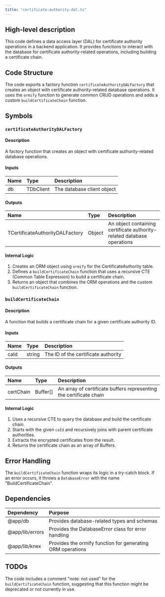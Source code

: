 ```yaml
---
title: "certificate-authority-dal.ts"
---
```


## High-level description
This code defines a data access layer (DAL) for certificate authority operations in a backend application. It provides functions to interact with the database for certificate authority-related operations, including building a certificate chain.

## Code Structure
The code exports a factory function `certificateAuthorityDALFactory` that creates an object with certificate authority-related database operations. It uses the `ormify` function to generate common CRUD operations and adds a custom `buildCertificateChain` function.

## Symbols

### `certificateAuthorityDALFactory`
#### Description
A factory function that creates an object with certificate authority-related database operations.

#### Inputs
| Name | Type | Description |
|:-----|:-----|:------------|
| db | TDbClient | The database client object |

#### Outputs
| Name | Type | Description |
|:-----|:-----|:------------|
| TCertificateAuthorityDALFactory | Object | An object containing certificate authority-related database operations |

#### Internal Logic
1. Creates an ORM object using `ormify` for the CertificateAuthority table.
2. Defines a `buildCertificateChain` function that uses a recursive CTE (Common Table Expression) to build a certificate chain.
3. Returns an object that combines the ORM operations and the custom `buildCertificateChain` function.

### `buildCertificateChain`
#### Description
A function that builds a certificate chain for a given certificate authority ID.

#### Inputs
| Name | Type | Description |
|:-----|:-----|:------------|
| caId | string | The ID of the certificate authority |

#### Outputs
| Name | Type | Description |
|:-----|:-----|:------------|
| certChain | Buffer[] | An array of certificate buffers representing the certificate chain |

#### Internal Logic
1. Uses a recursive CTE to query the database and build the certificate chain.
2. Starts with the given `caId` and recursively joins with parent certificate authorities.
3. Extracts the encrypted certificates from the result.
4. Returns the certificate chain as an array of Buffers.

## Error Handling
The `buildCertificateChain` function wraps its logic in a try-catch block. If an error occurs, it throws a `DatabaseError` with the name "BuildCertificateChain".

## Dependencies
| Dependency | Purpose |
|:-----------|:--------|
| @app/db | Provides database-related types and schemas |
| @app/lib/errors | Provides the DatabaseError class for error handling |
| @app/lib/knex | Provides the ormify function for generating ORM operations |

## TODOs
The code includes a comment "note: not used" for the `buildCertificateChain` function, suggesting that this function might be deprecated or not currently in use.